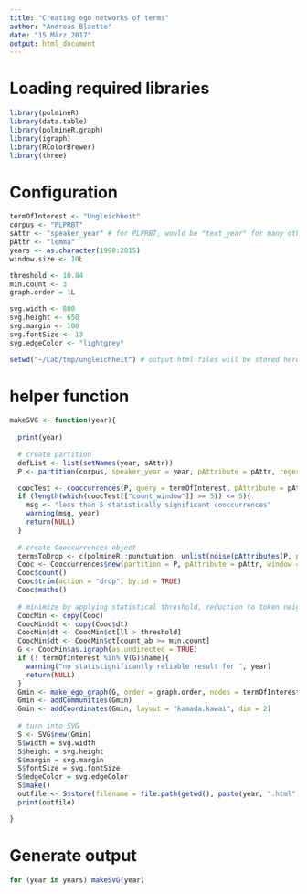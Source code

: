 ```yaml
---
title: "Creating ego networks of terms"
author: "Andreas Blaette"
date: "15 März 2017"
output: html_document
---
```



# Loading required libraries

```r
library(polmineR)
library(data.table)
library(polmineR.graph)
library(igraph)
library(RColorBrewer)
library(three)
```


# Configuration

```r
termOfInterest <- "Ungleichheit"
corpus <- "PLPRBT"
sAttr <- "speaker_year" # for PLPRBT, would be "text_year" for many other corpora
pAttr <- "lemma"
years <- as.character(1998:2015)
window.size <- 10L

threshold <- 10.84
min.count <- 3
graph.order = 1L

svg.width <- 800
svg.height <- 650
svg.margin <- 100
svg.fontSize <- 13
svg.edgeColor <- "lightgrey"

setwd("~/Lab/tmp/ungleichheit") # output html files will be stored here
```


# helper function

```r
makeSVG <- function(year){
  
  print(year)
  
  # create partition
  defList <- list(setNames(year, sAttr))
  P <- partition(corpus, speaker_year = year, pAttribute = pAttr, regex = TRUE)

  coocTest <- cooccurrences(P, query = termOfInterest, pAttribute = pAttr)
  if (length(which(coocTest[["count_window"]] >= 5)) <= 5){
    msg <- "less than 5 statistically significant cooccurrences"
    warning(msg, year)
    return(NULL)
  }
  
  # create Cooccurrences object
  termsToDrop <- c(polmineR::punctuation, unlist(noise(pAttributes(P, pAttribute = pAttr))))
  Cooc <- Cooccurrences$new(partition = P, pAttribute = pAttr, window = window.size, drop = termsToDrop)
  Cooc$count()
  Cooc$trim(action = "drop", by.id = TRUE)
  Cooc$maths()
  
  # minimize by applying statistical threshold, reduction to token neighborhood
  CoocMin <- copy(Cooc)
  CoocMin$dt <- copy(Cooc$dt)
  CoocMin$dt <- CoocMin$dt[ll > threshold]
  CoocMin$dt <- CoocMin$dt[count_ab >= min.count]
  G <- CoocMin$as.igraph(as.undirected = TRUE)
  if (! termOfInterest %in% V(G)$name){
    warning("no statistignificantly reliable result for ", year)
    return(NULL)
  }
  Gmin <- make_ego_graph(G, order = graph.order, nodes = termOfInterest)[[1]]
  Gmin <- addCommunities(Gmin)
  Gmin <- addCoordinates(Gmin, layout = "kamada.kawai", dim = 2)
  
  # turn into SVG
  S <- SVG$new(Gmin)
  S$width = svg.width
  S$height = svg.height
  S$margin = svg.margin
  S$fontSize = svg.fontSize
  S$edgeColor = svg.edgeColor
  S$make()
  outfile <- S$store(filename = file.path(getwd(), paste(year, ".html", sep = "")))
  print(outfile)

}
```


# Generate output

```r
for (year in years) makeSVG(year)
```
